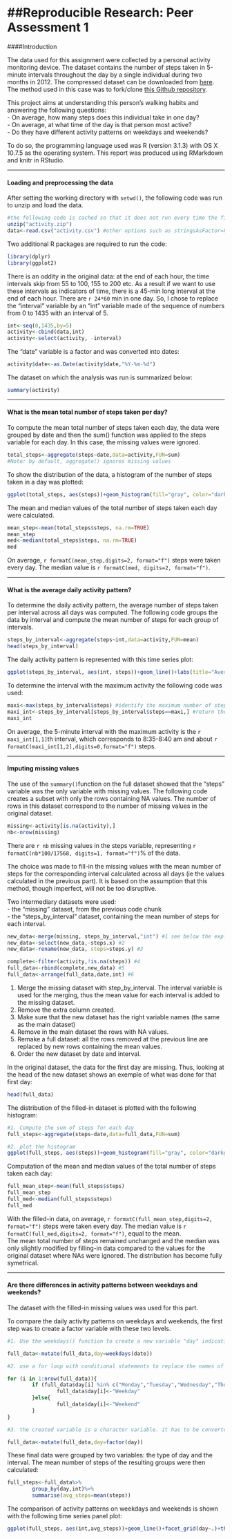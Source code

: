##Reproducible Research: Peer Assessment 1
==========================================
  
    
    
####Introduction  

The data used for this assignment were collected by a personal activity monitoring device. The dataset contains the number of steps taken in 5-minute intervals throughout the day by a single individual during two months in 2012.
The compressed dataset can be downloaded from [here](https://d396qusza40orc.cloudfront.net/repdata%2Fdata%2Factivity.zip). The method used in this case was to fork/clone [this Github repository](https://github.com/rdpeng/RepData_PeerAssessment1).  

This project aims at understanding this person's walking habits and answering the following questions:   
- On average, how many steps does this individual take in one day?  
- On average, at what time of the day is that person most active?  
- Do they have different activity patterns on weekdays and weekends?  

To do so, the programming language used was R (version 3.1.3) with OS X 10.7.5 as the operating system. This report was produced using RMarkdown and knitr in RStudio.

***
#### Loading and preprocessing the data   

After setting the working directory with `setwd()`, the following code was run to unzip and load the data.

```r
#the following code is cached so that it does not run every time the file is processed.
unzip("activity.zip")
data<-read.csv("activity.csv") #other options such as stringsAsFactor=FALSE are not necessary in this case
```

Two additional R packages are required to run the code:
```r
library(dplyr)
library(ggplot2)
```

There is an oddity in the original data: at the end of each hour, the time intervals skip from 55 to 100, 155 to 200 etc. As a result if we want to use these intervals as indicators of time, there is a 45-min long interval at the end of each hour. There are `r 24*60` min in one day. So, I chose to replace the "interval" variable by an "int" variable made of the sequence of numbers from 0 to 1435 with an interval of 5.

```r
int<-seq(0,1435,by=5)
activity<-cbind(data,int)
activity<-select(activity, -interval)
```

The "date" variable is a factor and was converted into dates: 
```r
activity$date<-as.Date(activity$date,"%Y-%m-%d")
```

The dataset on which the analysis was run is summarized below:
```r
summary(activity)
```

***

#### What is the mean total number of steps taken per day?

To compute the mean total number of steps taken each day, the data were grouped by date and then the sum() function was applied to the steps variable for each day. In this case, the missing values were ignored.  

```r
total_steps<-aggregate(steps~date,data=activity,FUN=sum)
#Note: by default, aggregate() ignores missing values
```

To show the distribution of the data, a histogram of the number of steps taken in a day was plotted:

```r
ggplot(total_steps, aes(steps))+geom_histogram(fill="gray", color="darkgray", binwidth=350)+theme_bw(base_family="Times", base_size=10)+labs(title="Histogram of the number of steps taken per day", x="Number of steps",y="Occurence")+theme(plot.title=element_text(vjust=1.5), axis.title.x=element_text(vjust=-0.2), axis.title.y=element_text(vjust=0.75))
```

The mean and median values of the total number of steps taken each day were calculated. 

```r
mean_step<-mean(total_steps$steps, na.rm=TRUE)
mean_step
med<-median(total_steps$steps, na.rm=TRUE)
med
```
On average, `r formatC(mean_step,digits=2, format="f")` steps were taken every day. The median value is `r formatC(med, digits=2, format="f")`.  


***

#### What is the average daily activity pattern?

To determine the daily activity pattern, the average number of steps taken per interval across all days was computed. The following code groups the data by interval and compute the mean number of steps for each group of intervals.  

```r
steps_by_interval<-aggregate(steps~int,data=activity,FUN=mean)
head(steps_by_interval)
```

The daily activity pattern is represented with this time series plot:

```r
ggplot(steps_by_interval, aes(int, steps))+geom_line()+labs(title="Average daily activity pattern", x="Time (min)",y="Average number of steps")+theme_bw(base_family="Times", base_size=10)+theme(plot.title=element_text(vjust=1.5))
```

To determine the interval with the maximum activity the following code was used:   

```r
maxi<-max(steps_by_interval$steps) #identify the maximum number of steps
maxi_int<-steps_by_interval[steps_by_interval$steps==maxi,] #return the corresponding row
maxi_int
```
On average, the 5-minute interval with the maximum activity is the `r maxi_int[1,1]`th interval, which corresponds to 8:35-8:40 am and about `r formatC(maxi_int[1,2],digits=0,format="f")` steps. 


***

#### Imputing missing values

The use of the `summary()`function on the full dataset showed that the "steps" variable was the only variable with missing values.
The following code creates a subset with only the rows containing NA values. The number of rows in this dataset correspond to the number of missing values in the original dataset. 

```r
missing<-activity[is.na(activity),]
nb<-nrow(missing)
```
There are `r nb` missing values in the steps variable, representing `r formatC(nb*100/17568, digits=1, format="f")`% of the data. 

The choice was made to fill-in the missing values with the mean number of steps for the corresponding interval calculated across all days (ie the values calculated in the previous part). It is based on the assumption that this method, though imperfect, will not be too disruptive.

Two intermediary datasets were used:  
- the "missing" dataset, from the previous code chunk  
- the "steps_by_interval" dataset, containing the mean number of steps for each interval.  

```r
new_data<-merge(missing, steps_by_interval,"int") #1 see below the explanation
new_data<-select(new_data,-steps.x) #2
new_data<-rename(new_data, steps=steps.y) #3
```

```r
complete<-filter(activity,!is.na(steps)) #4
full_data<-rbind(complete,new_data) #5
full_data<-arrange(full_data,date,int) #6
```
1. Merge the missing dataset with step_by_interval. The interval variable is used for the merging, thus the mean value for each interval is added to the missing dataset.  
2. Remove the extra column created. 
3. Make sure that the new dataset has the right variable names (the same as the main dataset)  
4. Remove in the main dataset the rows with NA values.  
5. Remake a full dataset: all the rows removed at the previous line are         replaced by new rows containing the mean values.  
6. Order the new dataset by date and interval.    

In the original dataset, the data for the first day are missing. Thus, looking at the head of the new dataset shows an exemple of what was done for that first day:
```r
head(full_data)
```

The distribution of the filled-in dataset is plotted with the following histogram:  
```r
#1. Compute the sum of steps for each day
full_steps<-aggregate(steps~date,data=full_data,FUN=sum)

#2. plot the histogram
ggplot(full_steps, aes(steps))+geom_histogram(fill="gray", color="darkgray", binwidth=350)+theme_bw(base_family="Times", base_size=10)+labs(title="Histogram of the number of steps taken per day \n (filled-in data)", x="Number of steps",y="Occurence")+theme(plot.title=element_text(vjust=1.5), axis.title.x=element_text(vjust=-0.2), axis.title.y=element_text(vjust=0.75))
```

Computation of the mean and median values of the total number of steps taken each day: 

```r
full_mean_step<-mean(full_steps$steps)
full_mean_step
full_med<-median(full_steps$steps)
full_med
```
With the filled-in data, on average, `r formatC(full_mean_step,digits=2, format="f")` steps were taken every day. The median value is `r formatC(full_med,digits=2, format="f")`, equal to the mean.   
The mean total number of steps remained unchanged and the median was only slightly modified by filling-in data compared to the values for the original dataset where NAs were ignored. The distribution has become fully symetrical.  

  
***
#### Are there differences in activity patterns between weekdays and weekends?

The dataset with the filled-in missing values was used for this part.

To compare the daily activity patterns on weekdays and weekends, the first step was to create a factor variable with these two levels.

```r
#1. Use the weekdays() function to create a new variable "day" indicating the day of the week based on the date:

full_data<-mutate(full_data,day=weekdays(date))

#2. use a for loop with conditional statements to replace the names of days by "weekday"" or "weekend".

for (i in 1:nrow(full_data)){
        if (full_data$day[i] %in% c("Monday","Tuesday","Wednesday","Thursday","Friday")){
                full_data$day[i]<-"Weekday"
        }else{
                full_data$day[i]<-"Weekend"
        }
}

#3. the created variable is a character variable. it has to be converted into a factor variable

full_data<-mutate(full_data,day=factor(day))
```

These final data were grouped by two variables: the type of day and the interval. The mean number of steps of the resulting groups were then calculated:  
```r
full_steps<-full_data%>%
        group_by(day,int)%>%
        summarise(avg_steps=mean(steps))
```

The comparison of activity patterns on weekdays and weekends is shown with the following time series panel plot:  
```r
ggplot(full_steps, aes(int,avg_steps))+geom_line()+facet_grid(day~.)+theme_bw(base_family="Times", base_size=10)+labs(title="Comparison of the daily activity patterns on weekdays and weekends", x="Time(min)", y="Average number of steps")+ theme(plot.title=element_text(vjust=1.5), strip.text.y=element_text(size=12))
```
